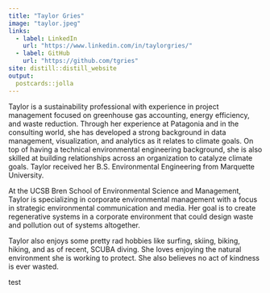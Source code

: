 ```yaml
---
title: "Taylor Gries"
image: "taylor.jpeg"
links:
  - label: LinkedIn
    url: "https://www.linkedin.com/in/taylorgries/"
  - label: GitHub
    url: "https://github.com/tgries"
site: distill::distill_website
output:
  postcards::jolla
---
```

 
Taylor is a sustainability professional with experience in project management focused on greenhouse gas accounting, energy efficiency, and waste reduction. Through her experience at Patagonia and in the consulting world, she has developed a strong background in data management, visualization, and analytics as it relates to climate goals. On top of having a technical environmental engineering background, she is also skilled at building relationships across an organization to catalyze climate goals. Taylor received her B.S. Environmental Engineering from Marquette University. 

At the UCSB Bren School of Environmental Science and Management, Taylor is specializing in corporate environmental management with a focus in strategic environmental communication and media. Her goal is to create regenerative systems in a corporate environment that could design waste and pollution out of systems altogether.

Taylor also enjoys some pretty rad hobbies like surfing, skiing, biking, hiking, and as of recent, SCUBA diving. She loves enjoying the natural environment she is working to protect. She also believes no act of kindness is ever wasted.

test

